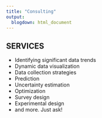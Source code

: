```yaml
---
title: "Consulting"
output: 
  blogdown: html_document
---
```


## **SERVICES**

* Identifying significant data trends
* Dynamic data visualization
* Data collection strategies
* Prediction
* Uncertainty estimation
* Optimization
* Survey design
* Experimental design
* and more. Just ask!
